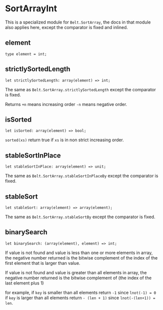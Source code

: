 
# SortArrayInt

This is a specialized module for `Belt.SortArray`, the docs in that module also applies here, except the comparator is fixed and inlined.

## element

```
type element = int;
```

## strictlySortedLength

```
let strictlySortedLength: array(element) => int;
```

The same as `Belt.SortArray.strictlySortedLength` except the comparator is fixed.

Returns `+n` means increasing order `-n` means negative order.

## isSorted

```
let isSorted: array(element) => bool;
```

`sorted(xs)` return true if `xs` is in non strict increasing order.

## stableSortInPlace

```
let stableSortInPlace: array(element) => unit;
```

The same as `Belt.SortArray.stableSortInPlaceBy` except the comparator is fixed.

## stableSort

```
let stableSort: array(element) => array(element);
```

The same as `Belt.SortArray.stableSortBy` except the comparator is fixed.

## binarySearch

```
let binarySearch: (array(element), element) => int;
```

If value is not found and value is less than one or more elements in array, the negative number returned is the bitwise complement of the index of the first element that is larger than value.

If value is not found and value is greater than all elements in array, the negative number returned is the bitwise complement of (the index of the last element plus 1)

for example, if `key` is smaller than all elements return `-1` since `lnot(-1) = 0` if `key` is larger than all elements return `- (len + 1)` since `lnot(-(len+1)) = len`.
